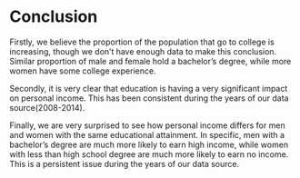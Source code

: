 # Conclusion

Firstly, we believe the proportion of the population that go to college is increasing, though we don't have enough data to make this conclusion. Similar proportion of male and female hold a bachelor's degree, while more women have some college experience.

Secondly, it is very clear that education is having a very significant impact on personal income. This has been consistent during the years of our data source(2008-2014).

Finally, we are very surprised to see how personal income differs for men and women with the same educational attainment. In specific, men with a bachelor's degree are much more likely to earn high income, while women with less than high school degree are much more likely to earn no income. This is a persistent issue during the years of our data source.


